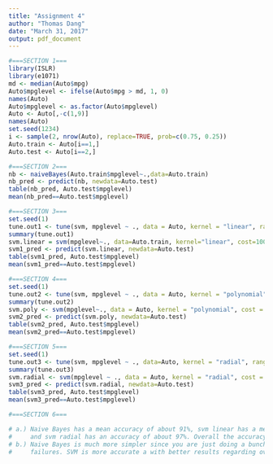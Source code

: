 ---
title: "Assignment 4"
author: "Thomas Dang"
date: "March 31, 2017"
output: pdf_document
---
 
```{r}
#===SECTION 1===
library(ISLR)
library(e1071)
md <- median(Auto$mpg)
Auto$mpglevel <- ifelse(Auto$mpg > md, 1, 0)
names(Auto)
Auto$mpglevel <- as.factor(Auto$mpglevel)
Auto <- Auto[,-c(1,9)]
names(Auto)
set.seed(1234)
i <- sample(2, nrow(Auto), replace=TRUE, prob=c(0.75, 0.25))
Auto.train <- Auto[i==1,]
Auto.test <- Auto[i==2,]
```

```{r}
#===SECTION 2===
nb <- naiveBayes(Auto.train$mpglevel~.,data=Auto.train)
nb_pred <- predict(nb, newdata=Auto.test)
table(nb_pred, Auto.test$mpglevel)
mean(nb_pred==Auto.test$mpglevel)
```

```{r}
#===SECTION 3===
set.seed(1)
tune.out1 <- tune(svm, mpglevel ~ ., data = Auto, kernel = "linear", ranges = list(cost = c(0.01, 0.1, 1, 5, 10, 100, 1000)))
summary(tune.out1)
svm.linear = svm(mpglevel~., data=Auto.train, kernel="linear", cost=100, scale=FALSE)
svm1_pred <- predict(svm.linear, newdata=Auto.test)
table(svm1_pred, Auto.test$mpglevel)
mean(svm1_pred==Auto.test$mpglevel)
```

```{r}
#===SECTION 4===
set.seed(1)
tune.out2 <- tune(svm, mpglevel ~ ., data = Auto, kernel = "polynomial", ranges = list(cost = c(0.01, 0.1, 1, 5, 10, 100), degree = c(2, 3, 4)))
summary(tune.out2)
svm.poly <- svm(mpglevel~., data = Auto, kernel = "polynomial", cost = 5, degree = 3)
svm2_pred <- predict(svm.poly, newdata=Auto.test)
table(svm2_pred, Auto.test$mpglevel)
mean(svm2_pred==Auto.test$mpglevel)
```

```{r}
#===SECTION 5===
set.seed(1)
tune.out3 <- tune(svm, mpglevel ~ ., data=Auto, kernel = "radial", ranges = list(cost = c(0.01, 0.1, 1, 5, 10, 100), gamma = c(0.01, 0.1, 1, 5, 10, 100)))
summary(tune.out3)
svm.radial <- svm(mpglevel ~ ., data = Auto, kernel = "radial", cost = 1, gamma = 1)
svm3_pred <- predict(svm.radial, newdata=Auto.test)
table(svm3_pred, Auto.test$mpglevel)
mean(svm3_pred==Auto.test$mpglevel)
```

```{r}
#===SECTION 6===

# a.) Naive Bayes has a mean accuracy of about 91%, svm linear has a mean accuracy of about 92%, svm polynomial has a mean accuracy of about 96%,
#     and svm radial has an accuracy of about 97%. Overall the accuracy is in the order of Naive Bayes<svm linear<svm polynomial<svm
# b.) Naive Bayes is much more simpler since you are just doing a bunch of counts. The disadvantage is that in NB you can't learn interactions between
#     failures. SVM is more accurate a with better results regarding overfitting. The main disadvantage is that it runs slower than NB.
```